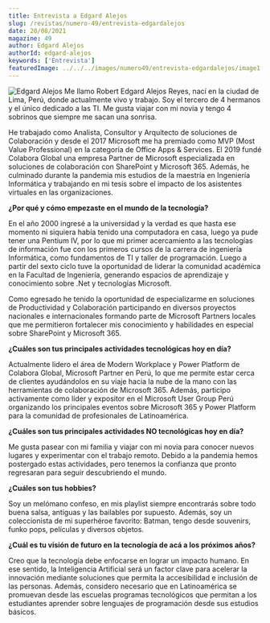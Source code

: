 ```yaml
---
title: Entrevista a Edgard Alejos
slug: /revistas/numero-49/entrevista-edgardalejos
date: 20/08/2021
magazine: 49
author: Edgard Alejos
authorId: edgard-alejos
keywords: ['Entrevista']
featuredImage: ../../../images/numero49/entrevista-edgardalejos/image1.png
---
```

  
  
![Edgard Alejos](/../images/autores/edgard-alejos.png#author) Me llamo Robert Edgard Alejos Reyes, nací en la ciudad de Lima, Perú, donde actualmente vivo y trabajo. Soy el tercero de 4 hermanos y el único dedicado a las TI. 
Me gusta viajar con mi novia y tengo 4 sobrinos que siempre me sacan una sonrisa.

He trabajado como Analista, Consultor y Arquitecto de soluciones de
Colaboración y desde el 2017 Microsoft me ha premiado como MVP (Most
Value Professional) en la categoría de Office Apps & Services. El 2019
fundé Colabora Global una empresa Partner de Microsoft especializada en
soluciones de colaboración con SharePoint y Microsoft 365. Además, he
culminado durante la pandemia mis estudios de la maestría en Ingeniería
Informática y trabajando en mi tesis sobre el impacto de los asistentes
virtuales en las organizaciones.

**¿Por qué y cómo empezaste en el mundo de la tecnología?**

En el año 2000 ingresé a la universidad y la verdad es que hasta ese
momento ni siquiera había tenido una computadora en casa, luego ya pude
tener una Pentium IV, por lo que mi primer acercamiento a las
tecnologías de información fue con los primeros cursos de la carrera de
ingeniería Informática, como fundamentos de TI y taller de programación.
Luego a partir del sexto ciclo tuve la oportunidad de liderar la
comunidad académica en la Facultad de Ingeniería, generando espacios de
aprendizaje y conocimiento sobre .Net y tecnologías Microsoft.

Como egresado he tenido la oportunidad de especializarme en soluciones
de Productividad y Colaboración participando en diversos proyectos
nacionales e internacionales formando parte de Microsoft Partners
locales que me permitieron fortalecer mis conocimiento y habilidades en
especial sobre SharePoint y Microsoft 365.

**¿Cuáles son tus principales actividades tecnológicas hoy en día?**

Actualmente lidero el área de Modern Workplace y Power Platform de
Colabora Global, Microsoft Partner en Perú, lo que me permite estar
cerca de clientes ayudándolos en su viaje hacia la nube de la mano con
las herramientas de colaboración de Microsoft 365. Además, participo
activamente como líder y expositor en el Microsoft User Group Perú
organizando los principales eventos sobre Microsoft 365 y Power Platform
para la comunidad de profesionales de Latinoamérica.

**¿Cuáles son tus principales actividades NO tecnológicas hoy en día?**

Me gusta pasear con mi familia y viajar con mi novia para conocer nuevos
lugares y experimentar con el trabajo remoto. Debido a la pandemia hemos
postergado estas actividades, pero tenemos la confianza que pronto
regresaran para seguir descubriendo el mundo.

**¿Cuáles son tus hobbies?**

Soy un melómano confeso, en mis playlist siempre encontrarás sobre todo
buena salsa, antiguas y las bailables por supuesto. Además, soy un
coleccionista de mi superhéroe favorito: Batman, tengo desde souvenirs,
funko pops, películas y diversos objetos.

**¿Cuál es tu visión de futuro en la tecnología de acá a los próximos
años?**

Creo que la tecnología debe enfocarse en lograr un impacto humano. En
ese sentido, la Inteligencia Artificial será un factor clave para
acelerar la innovación mediante soluciones que permita la accesibilidad
e inclusión de las personas. Además, considero necesario que en
Latinoamérica se promuevan desde las escuelas programas tecnológicos que
permitan a los estudiantes aprender sobre lenguajes de programación
desde sus estudios básicos.
